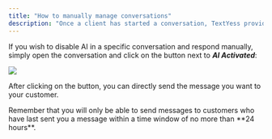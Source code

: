 ```yaml
---
title: "How to manually manage conversations"
description: "Once a client has started a conversation, TextYess provides the ability to manage it manually."
---
```


If you wish to disable AI in a specific conversation and respond manually, simply open the conversation and click on the button next to **_AI Activated_**:

<Frame>
  <img src="/images/conversation.png" />
</Frame>

After clicking on the button, you can directly send the message you want to your customer.

<Warning>
  Remember that you will only be able to send messages to customers who have
  last sent you a message within a time window of no more than **24 hours**.
</Warning>
